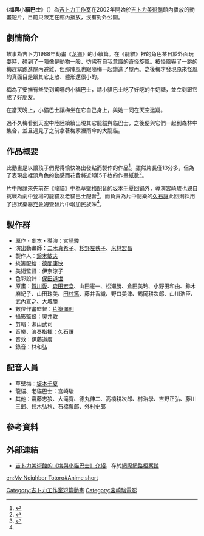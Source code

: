 {{noteTA
|G1=Ghibli
|1=zh-cn:草壁梅伊; zh-tw:草壁梅; zh-hk:大卷次子; zh-sg:草壁梅伊
}}
{{Infobox animanga/Headerofja
|標題= 梅與小貓巴士
|圖像= Mei to Konekobasu(Title Logo).jpg
|尺寸= 220px
|說明= 短篇動畫《梅與小貓巴士》標題
|日文名稱= めいとこねこバス
|英文名稱= Mei and the Kittenbus
|假名= めいとこねこバス
|羅馬字= Mei to Konekobasu
|類型= 動畫短片
}}
{{Infobox animanga/name
|common={{flagicon|PRC}}{{flagicon|SGP}}{{flagicon|MYS}} -{梅伊}-与小猫巴士<br>{{flagicon|HKG}}{{flagicon|MAC}} -{大卷次子}-与小猫巴士<br>{{flagicon|ROC}} -{梅}-与小猫巴士
}}
{{Infobox animanga/Movie
|標題= 梅與小貓巴士
|導演= [[宮崎駿|宮崎駿]]
|製作= 吉卜力工作室
|上映日= 2002年
|片長= 13分鐘43秒
|原作= 宮崎駿
|腳本= 宮崎駿
|演出= [[米林宏昌|米林宏昌]]<br>[[二木真希子|二木真希子]]<br>[[杉野左秩子|杉野左秩子]]
|音樂= [[久石讓|久石讓]]
|Copyright= 2002．二馬力．MG
}}
{{Infobox animanga/Footerofja}}

《'''梅與小貓巴士'''》（{{lang-ja|めいとこねこバス}}）為[[吉卜力工作室|吉卜力工作室]]在2002年開始於[[吉卜力美術館|吉卜力美術館]]館內播放的動畫短片，目前只限定在館內播放，沒有對外公開。

==劇情簡介==
故事為吉卜力1988年動畫《[[龙猫|龙猫]]》的小續篇。在《龍貓》裡的角色{{nihongo|「草壁梅」|草壁メイ}}某日於外面玩耍時，碰到了一陣像是動物一般、彷彿有自我意識的奇怪旋風。被怪風嚇了一跳的梅趕緊跑進屋內避難、但那陣風也跟隨梅一起鑽進了屋內。之後梅才發現原來怪風的真面目是跟其它{{nihongo|貓巴士|ねこバス}}走散、體形還很小的{{nihongo|小貓巴士|こねこバス}}。

梅為了安撫有些受到驚嚇的小貓巴士，請小貓巴士吃了好吃的牛奶糖，並立刻跟它成了好朋友。

在當天晚上，小貓巴士讓梅坐在它自己身上，與她一同在天空遨翔。

過不久梅看到天空中陸陸續續出現其它龍貓與貓巴士，之後便與它們一起到森林中集合，並且遇見了之前拿著梅家裡雨傘的大龍貓。

==作品概要==
此動畫是以讓孩子們覺得愉快為出發點而製作的作品<ref name="page18">{{Cite book |title={{lang|ja|めいとこねこバス}} |location=日本 |publisher=[[吉卜力美術館|吉卜力美術館]] |id=TMCFA-005 |date=2002-10-31 |pages=18頁 |accessdate=2012-10-25 }}</ref>。雖然片長僅13分多，但為了表現出裡頭角色的動感而花費將近1萬5千枚的作畫紙數<ref>{{Cite book |title={{lang|ja|めいとこねこバス}} |location=日本 |publisher=吉卜力美術館 |id=TMCFA-005 |date=2002-10-31 |pages=20頁 |accessdate=2012-10-25 }}</ref>。

片中除請來先前在《龍貓》中為草壁梅配音的[[坂本千夏|坂本千夏]]回鍋外，導演宮崎駿也親自挑戰為劇中登場的龍貓及老貓巴士配音<ref>{{Cite book |title={{lang|ja|めいとこねこバス}} |location=日本 |publisher=吉卜力美術館 |id=TMCFA-005 |date=2002-10-31 |pages=19頁 |accessdate=2012-10-25 }}</ref>。而負責為片中配樂的[[久石讓|久石讓]]此回則採用了拐狀樂器[[克魯姆管|克魯姆管]]替片中增加民族味<ref name="page18" />。

==製作群==
*原作・劇本・導演：[[宮崎駿|宮崎駿]]
*演出動畫師：[[二木真希子|二木真希子]]、[[杉野左秩子|杉野左秩子]]、[[米林宏昌|米林宏昌]]
*製作人：[[鈴木敏夫|鈴木敏夫]]
*統籌配給：[[德間康快|德間康快]]
*美術監督：伊奈涼子
*色彩設計：[[保田道世|保田道世]]
*原畫：[[賀川愛|賀川愛]]、[[森田宏幸|森田宏幸]]、山田憲一、松瀨勝、倉田美玲、小野田和由、鈴木麻紀子、山田珠美、[[田村篤|田村篤]]、藤井香織、野口美津、鶴岡耕次郎、山川浩臣、[[武內宣之|武內宣之]]、大城勝
*數位作畫監督：[[片塰滿則|片塰滿則]]
*攝影監督：[[奧井敦|奧井敦]]
*剪輯：瀨山武司
*音樂、演奏指揮：[[久石讓|久石讓]]
*音效：伊藤道廣
*錄音：林和弘

==配音人員==
*草壁梅：[[坂本千夏|坂本千夏]]
*龍貓、老貓巴士：宮崎駿
*其他：齋藤志狼、大滝寬、德丸伸二、高橋耕次郎、村治學、吉野正弘、藤川三郎、鈴木弘秋、石橋徹郎、外村史郎

==參考資料==
{{reflist}}

==外部連結==
*[https://web.archive.org/web/20080412080512/http://www.ghibli-museum.jp/welcome/cinema/004493.html 吉卜力美術館的《梅與小貓巴士》介紹]，存於[[網際網路檔案館|網際網路檔案館]]{{ja icon}}

{{龍貓}}
{{吉卜力工作室}}
{{宮崎駿}}

[[Category:吉卜力工作室短篇動畫|Category:吉卜力工作室短篇動畫]]
[[Category:宮崎駿電影|Category:宮崎駿電影]]

{{DEFAULTSORT:Mei to Konekobasu}}

[[en:My_Neighbor_Totoro#Anime_short|en:My Neighbor Totoro#Anime short]]